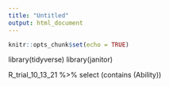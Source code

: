 ```yaml
---
title: "Untitled"
output: html_document
---
```


```r
knitr::opts_chunk$set(echo = TRUE)
```

library(tidyverse)
library(janitor)

R_trial_10_13_21 %>% 
select (contains (Ability))

